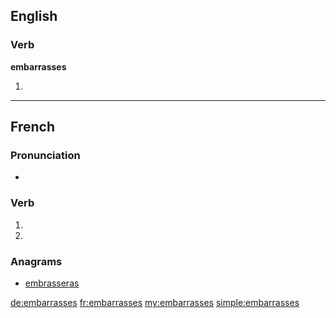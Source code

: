 {{also|embarrassés}}
==English==

===Verb===
'''embarrasses'''

# {{third-person singular of|embarrass}}

----

==French==

===Pronunciation===
* {{IPA|lang=fr|/ɑ̃.ba.ʁas/}}

===Verb===
{{fr-verb-form}}

# {{conjugation of|embarrasser||2|s|pres|ind|lang=fr}}
# {{conjugation of|embarrasser||2|s|pres|sub|lang=fr}}

===Anagrams===
* [[embrasseras#French|embrasseras]]

[[de:embarrasses]]
[[fr:embarrasses]]
[[my:embarrasses]]
[[simple:embarrasses]]